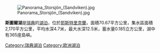 [[Image:Panorama_Storsjön_(Sandviken).jpg|right]]

'''斯圖爾湖'''是[[瑞典|瑞典]]的[[湖泊|湖泊]]，位於[[耶斯特里克蘭|耶斯特里克蘭]]，面積70.67平方公里，集水區面積2,170平方公里，平均水深4.7米，最大水深12.5米，蓄水量0.185立方公里，湖中有365座島嶼。
{{commonscat}}
{{coord|display=title}}
{{normdaten}}
{{DEFAULTSORT:storsjon}}
{{Sweden-geo-stub}}
[[Category:瑞典湖泊|Category:瑞典湖泊]]
[[Category:欧洲湖泊|Category:欧洲湖泊]]